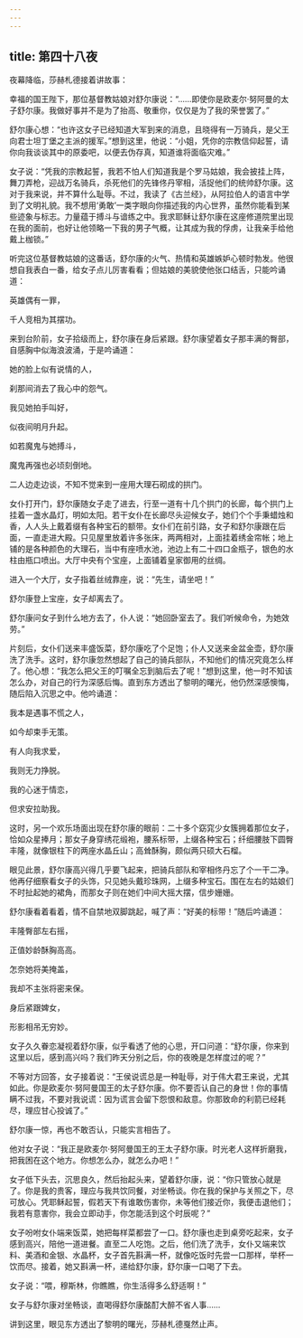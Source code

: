 ```yaml
---
---
---
```

title: 第四十八夜
---






夜幕降临，莎赫札德接着讲故事：





幸福的国王陛下，那位基督教姑娘对舒尔康说：“……即使你是欧麦尔·努阿曼的太子舒尔康。我做好事并不是为了抬高、敬重你，仅仅是为了我的荣誉罢了。”

舒尔康心想：“也许这女子已经知道大军到来的消息，且晓得有一万骑兵，是父王向君士坦丁堡之主派的援军。”想到这里，他说：“小姐，凭你的宗教信仰起誓，请你向我谈谈其中的原委吧，以便去伪存真，知道谁将面临灾难。”

女子说：“凭我的宗教起誓，我若不怕人们知道我是个罗马姑娘，我会披挂上阵，舞刀弄枪，迎战万名骑兵，杀死他们的先锋佟丹宰相，活捉他们的统帅舒尔康。这对于我来说，并不算什么耻辱。不过，我读了《古兰经》，从阿拉伯人的语言中学到了文明礼貌。我不想用‘勇敢’一类字眼向你描述我的内心世界，虽然你能看到某些迹象与标志。力量蕴于搏斗与谙练之中。我求耶稣让舒尔康在这座修道院里出现在我的面前，也好让他领略一下我的男子气概，让其成为我的俘虏，让我亲手给他戴上枷锁。”

听完这位基督教姑娘的这番话，舒尔康的火气、热情和英雄嫉妒心顿时勃发。他很想自我表白一番，给女子点儿厉害看看；但姑娘的美貌使他张口结舌，只能吟诵道：


英雄偶有一罪，

千人竞相为其摆功。



来到台阶前，女子拾级而上，舒尔康在身后紧跟。舒尔康望着女子那丰满的臀部，自感胸中似海浪波涌，于是吟诵道：


她的脸上似有说情的人，

刹那间消去了我心中的怨气。

我见她拍手叫好，

似夜间明月升起。

如若魔鬼与她搏斗，

魔鬼再强也必顷刻倒地。



二人边走边谈，不知不觉来到一座用大理石砌成的拱门。

女仆打开门，舒尔康随女子走了进去，行至一道有十几个拱门的长廊，每个拱门上挂着一盏水晶灯，明如太阳。若干女仆在长廊尽头迎候女子，她们个个手秉蜡烛和香，人人头上戴着缀有各种宝石的额带。女仆们在前引路，女子和舒尔康跟在后面，一直走进大殿。只见屋里放着许多张床，两两相对，上面挂着绣金帘帐；地上铺的是各种颜色的大理石，当中有座喷水池，池边上有二十四口金瓶子，银色的水柱由瓶口喷出。大厅中央有个宝座，上面铺着皇家御用的丝绸。

进入一个大厅，女子指着丝绒靠座，说：“先生，请坐吧！”

舒尔康登上宝座，女子却离去了。

舒尔康问女子到什么地方去了，仆人说：“她回卧室去了。我们听候命令，为她效劳。”

片刻后，女仆们送来丰盛饭菜，舒尔康吃了个足饱；仆人又送来金盆金壶，舒尔康洗了洗手。这时，舒尔康忽然想起了自己的骑兵部队，不知他们的情况究竟怎么样了。他心想：“我怎么把父王的叮嘱全忘到脑后去了呢！”想到这里，他一时不知该怎么办，对自己的行为深感后悔。直到东方透出了黎明的曙光，他仍然深感懊悔，随后陷入沉思之中。他吟诵道：


我本是遇事不慌之人，

如今却束手无策。

有人向我求爱，

我则无力挣脱。

我的心迷于情恋，

但求安拉助我。



这时，另一个欢乐场面出现在舒尔康的眼前：二十多个窈窕少女簇拥着那位女子，恰如众星捧月；那女子身穿绣花缎袍，腰系标带，上缀各种宝石；纤细腰肢下圆臀丰隆，就像银柱下的两座水晶丘山；高耸酥胸，颇似两只硕大石榴。

眼见此景，舒尔康高兴得几乎要飞起来，把骑兵部队和宰相佟丹忘了个一干二净。他再仔细察看女子的头饰，只见她头戴珍珠网，上缀多种宝石。围在左右的姑娘们不时扯起她的裙角，而那女子则在她们中间大摇大摆，信步姗姗。

舒尔康看着看着，情不自禁地双脚跳起，喊了声：“好美的标带！”随后吟诵道：


丰隆臀部左右摇，

正值妙龄酥胸高高。

怎奈她将美掩盖，

我却不主张将密来保。

身后紧跟婢女，

形影相吊无穷妙。



女子久久眷恋凝视着舒尔康，似乎看透了他的心思，开口问道：“舒尔康，你来到这里以后，感到高兴吗？我们昨天分别之后，你的夜晚是怎样度过的呢？”

不等对方回答，女子接着说：“王侯说谎总是一种耻辱，对于伟大君王来说，尤其如此。你是欧麦尔·努阿曼国王的太子舒尔康。你不要否认自己的身世！你的事情瞒不过我，不要对我说谎：因为谎言会留下怨恨和敌意。你那致命的利箭已经耗尽，理应甘心投诚了。”

舒尔康一惊，再也不敢否认，只能实言相告了。

他对女子说：“我正是欧麦尔·努阿曼国王的王太子舒尔康。时光老人这样折磨我，把我困在这个地方。你想怎么办，就怎么办吧！”

女子低下头去，沉思良久，然后抬起头来，望着舒尔康，说：“你只管放心就是了。你是我的贵客，理应与我共饮同餐，对坐畅谈。你在我的保护与关照之下，尽可放心。凭耶稣起誓，假若天下有谁敢伤害你，未等他们接近你，我便击退他们；我若有意害你，我会立即动手，你怎能活到这个时辰呢？”

女子吩咐女仆端来饭菜，她把每样菜都尝了一口。舒尔康也走到桌旁吃起来，女子感到高兴，陪他一道进餐。直至二人吃饱。之后，他们洗了洗手，女仆又端来饮料、美酒和金银、水晶杯，女子首先斟满一杯，就像吃饭时先尝一口那样，举杯一饮而尽。接着，她又斟满一杯，递给舒尔康，舒尔康一口喝了下去。

女子说：“喂，穆斯林，你瞧瞧，你生活得多么舒适啊！”

女子与舒尔康对坐畅谈，直喝得舒尔康酩酊大醉不省人事……





讲到这里，眼见东方透出了黎明的曙光，莎赫札德戛然止声。